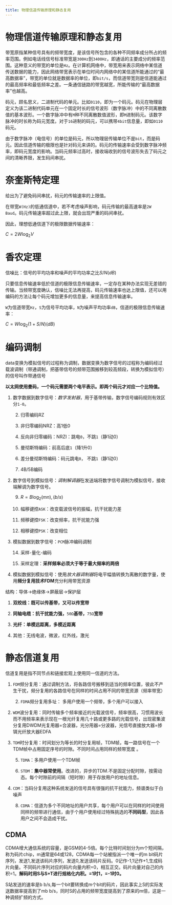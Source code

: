 ```yaml
---
title: 物理信道传输原理和静态复用
---
```


# 物理信道传输原理和静态复用

带宽原指某种信号具有的频带宽度，是该信号所包含的各种不同频率成分所占的频率范围。例如电话线信号标准带宽是`300Hz`到`3400Hz`，即通话的主要成分的频率范围。这种意义的带宽的单位是`Hz`。在计算机网络中，带宽用来表示网络中某信道传送数据的能力，因此网络带宽表示在单位时间内网络中的某信道所能通过的“最高数据率”，带宽的单位就是数据率的单位，即`bit/s`，而信道带宽则是信道能通过的最高频率和最低频率之差。一条通信链路的带宽越宽，所能传输的“最高数据率”也越高。

码元，顾名思义，二进制代码的单元。比如`0110`，即为一个码元。码元在物理层定义为该二进制代码单元在一个固定时长的信号波形（数字脉冲）中的不同离散数值的基本波形。一个数字脉冲中有`M`种不同离散数值波形，即`M`进制码元。该数字脉冲的时长称为码元宽度。对于`16`进制的码元，可以携带`4bit`信息量，即如`0110`码元。

由于数字脉冲（电信号）的单位是码元，所以物理层传输单位不是`bit`，而是码元。因此信道传输的极限也是针对码元来讲的。码元的传输速率会受到数字脉冲频率，即码元宽度的影响。当码元频率过高时，接收端收到的信号波形失去了码元之间的清晰界限，发生码间串扰。

# 奈奎斯特定理

给出为了避免码间串扰，码元的传输速率的上限值。

在带宽`W(Hz)`的低通信道中，若不考虑噪声影响，码元传输的最高速率是`2W Baud`。码元传输速率超过此上限，就会出现严重的码间串扰。

因此，理想低通信道下的极限数据传输速率：

$C=2W\log_2V$

# 香农定理

信噪比：信号的平均功率和噪声的平均功率之比$S/N(dB)$

只要信息传输速率低於信道的极限信息传输速率，一定存在某种办法实现无差错的传输。当频带宽度确认，信噪比无法再提高，码元传输速率也达上限值，还可以用编码的方法让每个码元增加更多的信息量，来提高信息传输速率。

`W`为信道带宽`Hz`，`S`为信号平均功率，`N`为噪声平均功率`dB`，信道的极限信息传输速率：

$C=W\log_2{(1+S/N)}(dB)$

# 编码调制

data变换为模拟信号的过程称为调制，数据变换为数字信号的过程称为编码经过载波调制（带通调制，把基带信号的频带范围搬移到较高频段，转换为模拟信号）的信号叫作带通信号

**以太网使用曼码，一个码元需要两个电平表示。即两个码元才对应一个比特值。**

1. 数字数据到数字信号：*数字发射器*，用于基带传输，数字信号编码规则有效区分`1-0`。

    2. 归零编码RZ

    3. 非归零编码NRZ：高1低0

    4. 反向非归零编码：NRZI：跳电`0`，不跳`1`（静1动0）

    5. 曼彻斯特编码：前高后底`1`（降1升0）

    6. 差分曼彻斯特编码：码元跳电`0`， 不跳`1`（静1动0）

    7. 4B/5B编码

8. 数字信号到模拟信号：*调制解调器*在发送端将数字信号调制为模拟信号，接收端解调为数字信号。

    9. $R=B\log_2{(mn)},(b/s)$

    10. 幅移键控`ASK`：改变载波信号的振幅，抗干扰能力差

    11. 频移键控`FSK`：改变频率，抗干扰能力强

    12. 相移键控`PSK`：改变相位

13. 模拟数据到数字信号：`PCM`脉冲编码调制

    14. 采样-量化-编码

    15. 采样定理：**采样频率必须大于等于最大频率的两倍**

16. 模拟数据到模拟信号：使用*放大器调制器*将电平幅值转换为离散的数字量，使用**频分复用技术FDM**充分利用带宽资源

结构：导体→绝缘体→屏蔽层→保护层

1. **双绞线：既可以传基带，又可以传宽带**

2. **同轴电缆：抗干扰能力强，**`50Ω`**基带，**`75Ω`**宽带**

3. **光纤：单模远距离，多模近距离**

4. 其他：无线电波，微波，红外线，激光

# 静态信道复用

信道复用是指不同节点和链接宏观上使用同一信道的方法。

1. `FDM`频分复用：通过调制方法，将各路信号搬移到适当的频率位置，彼此不产生干扰，频分复用的各路信号在同样的时间占用不同的带宽资源（频率带宽）

    2. `FDMA`频分复用多址： 多用户使用一个频带，多个用户可以接入

3. `WDM`波分复用：同时传输多个频率接近的光载波信号，频率很高，习惯用波长而不用频率来表示现在一根光纤复用几十路或更多路的光载信号，出现密集波分复用DWDM光复用器=合波器，光分用器=分波器，光信号直接放大器=掺铒光纤放大器EDFA

4. `TDM`时分复用：时间划分为等长的时分复用帧，TDM帧，每一路信号在一个TDM帧中占用固定序号的时隙。不同时间占用同样的频带宽度 。

    5. `TDMA`：多用户使用一个TDM帧

    6. `STDM`：**集中器常使用**。改进的，异步的TDM.不是固定分配时隙，按需动态。每个时隙前的间隔（短时隙）用于存放用户的地址信息。

7. `CDM`：当码分复用这种系统发送的信号具有很强的抗干扰能力，频谱类似于白噪声

    8. `CDMA`：信道为多个不同地址的用户共享，每个用户可以在同样的时间使用同样的频带进行通信，由于个用户使用经过特殊挑选的**不同码型**，因此各用户之间不会造成干扰。

## CDMA

CDMA增大通信系统的容量，是GSM的4-5倍。每个比特时间划分为m个短间隔，称为码片chip，m通常是64或128，CDMA每一个站被指派一个唯一的m bit码片序列，发送1,发送该码片序列，发送0,发送该码片反码。0记作-1,1记作+1,生成码片向量。不同码片序列对应的码片向量内积=0，相互正交。码片向量对自己的内积=1。**解码时用S与S+T进行规格化内积。=1时1，=-1时0。**

S站发送的速率是b b/s,每一个bit要转换成m个bit的码片，因此事实上S的实际发送数据率提高到了mb b/s，同时S的占用的频带宽度提高到了原来的m倍，这是一种调频扩频的方式。



